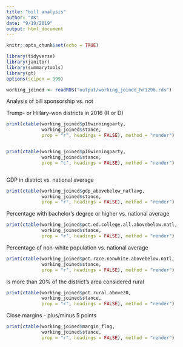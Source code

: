 ```yaml
---
title: "bill analysis"
author: "AK"
date: "9/19/2019"
output: html_document
---
```


```r
knitr::opts_chunk$set(echo = TRUE)

library(tidyverse)
library(janitor)
library(summarytools)
library(gt)
options(scipen = 999)

working_joined <- readRDS("output/working_joined_hr1296.rds")


```

Analysis of bill sponsorship vs. not


Trump- or Hillary-won districts in 2016 (R or D)

```r

print(ctable(working_joined$p16winningparty,
             working_joined$stance, 
             prop = "r", headings = FALSE), method = "render")



```

```r

print(ctable(working_joined$p16winningparty,
             working_joined$stance, 
             prop = "c", headings = FALSE), method = "render")



```


GDP in district vs. national average

```r

print(ctable(working_joined$gdp_abovebelow_natlavg,
             working_joined$stance, 
             prop = "r", headings = FALSE), method = "render")


```


Percentage with bachelor's degree or higher vs. national average

```r

print(ctable(working_joined$pct.ed.college.all.abovebelow.natl,
             working_joined$stance, 
             prop = "r", headings = FALSE), method = "render")


```


Percentage of non-white population vs. national average

```r

print(ctable(working_joined$pct.race.nonwhite.abovebelow.natl,
             working_joined$stance, 
             prop = "r", headings = FALSE), method = "render")


```


Is more than 20% of the district's area considered rural 

```r

print(ctable(working_joined$pct.rural.above20,
             working_joined$stance, 
             prop = "r", headings = FALSE), method = "render")

```


Close margins - plus/minus 5 points

```r

print(ctable(working_joined$margin_flag,
             working_joined$stance, 
             prop = "r", headings = FALSE), method = "render")

```
